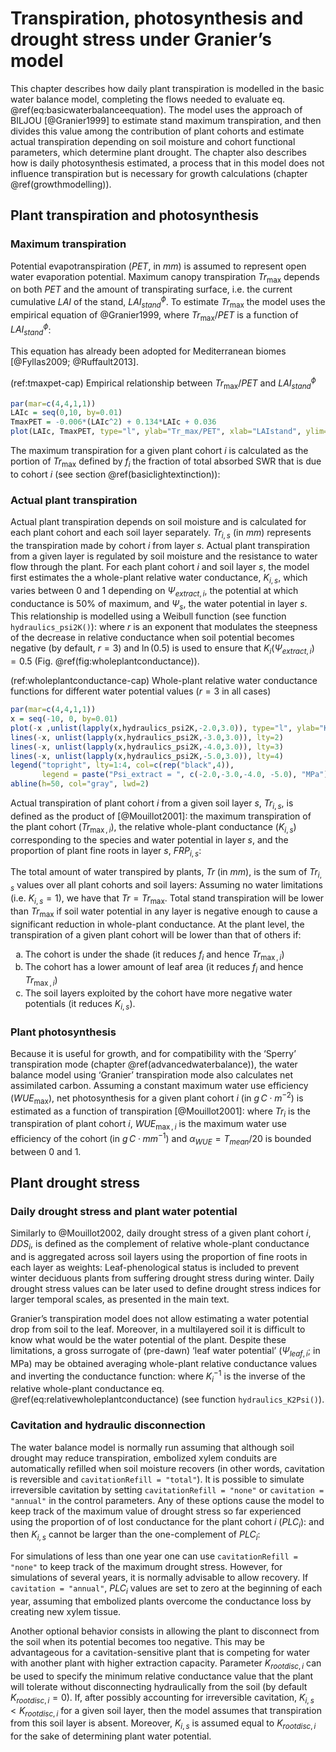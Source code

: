 # Transpiration, photosynthesis and drought stress under Granier's model {#transpirationgranier}

This chapter describes how daily plant transpiration is modelled in the basic water balance model, completing the flows needed to evaluate eq. \@ref(eq:basicwaterbalanceequation). The model uses the approach of BILJOU [@Granier1999] to estimate stand maximum transpiration, and then divides this value among the contribution of plant cohorts and estimate actual transpiration depending on soil moisture and cohort functional parameters, which determine plant drought. The chapter also describes how is daily photosynthesis estimated, a process that in this model does not influence transpiration but is necessary for growth calculations (chapter \@ref(growthmodelling)). 

## Plant transpiration and photosynthesis
### Maximum transpiration

Potential evapotranspiration ($PET$, in $mm$) is assumed to represent open water evaporation potential. Maximum canopy transpiration $Tr_{\max}$ depends on both $PET$ and the amount of transpirating surface, i.e. the current cumulative $LAI$ of the stand, $LAI^{\phi}_{stand}$. To estimate $Tr_{\max}$ the model uses the empirical equation of @Granier1999, where $Tr_{\max}/PET$ is a function of $LAI^{\phi}_{stand}$:

\begin{equation}
\frac{Tr_{\max}}{PET}= -0.006\cdot (LAI^{\phi}_{stand})^2+0.134\cdot LAI^{\phi}_{stand}+0.036
\end{equation}
This equation has already been adopted for Mediterranean biomes [@Fyllas2009; @Ruffault2013]. 

(ref:tmaxpet-cap) Empirical relationship between $Tr_{\max}/PET$ and $LAI^{\phi}_{stand}$

```r
par(mar=c(4,4,1,1))
LAIc = seq(0,10, by=0.01)
TmaxPET = -0.006*(LAIc^2) + 0.134*LAIc + 0.036
plot(LAIc, TmaxPET, type="l", ylab="Tr_max/PET", xlab="LAIstand", ylim=c(0,1))
```

The maximum transpiration for a given plant cohort $i$ is calculated as the portion of $Tr_{\max}$ defined by $f_i$ the fraction of total absorbed SWR that is due
to cohort $i$ (see section \@ref(basiclightextinction)):
\begin{equation}
Tr_{\max, i} = Tr_{\max} \cdot \frac{f_i}{\sum_{j}{f_j}}
\end{equation}

### Actual plant transpiration {#actualtranspiration}

Actual plant transpiration depends on soil moisture and is calculated for each plant cohort and each soil layer separately. $Tr_{i,s}$ (in $mm$) represents the transpiration made by cohort $i$ from layer $s$. Actual plant transpiration from a given layer is regulated by soil moisture and the resistance to water flow through the plant. For each plant cohort $i$ and soil layer $s$, the model first estimates the a whole-plant relative water conductance, $K_{i,s}$, which varies between 0 and 1 depending on $\Psi_{extract,i}$, the potential at which conductance is 50% of maximum, and $\Psi_s$, the water potential in layer $s$. This relationship is modelled using a Weibull function (see function `hydraulics_psi2K()`):
\begin{equation}
K_{i,s}=K_{i}(\Psi_s) = \exp \left \{\ln{(0.5)}\cdot \left[ \frac{\Psi_s}{\Psi_{extract,i}} \right] ^r \right \} 
(\#eq:relativewholeplantconductance)
\end{equation}
where $r$ is an exponent that modulates the steepness of the decrease in relative
conductance when soil potential becomes negative (by default, $r = 3$) and $\ln(0.5)$
is used to ensure that $K_{i}(\Psi_{extract,i}) = 0.5$ (Fig. \@ref(fig:wholeplantconductance)).

(ref:wholeplantconductance-cap) Whole-plant relative water conductance functions for different water potential values ($r = 3$ in all cases)

```r
par(mar=c(4,4,1,1))
x = seq(-10, 0, by=0.01)
plot(-x ,unlist(lapply(x,hydraulics_psi2K,-2.0,3.0)), type="l", ylab="K (relative conductance)", xlim=c(0,10), ylim=c(0,1),xlab="Soil water potential (-MPa)", frame=FALSE)
lines(-x, unlist(lapply(x,hydraulics_psi2K,-3.0,3.0)), lty=2)
lines(-x, unlist(lapply(x,hydraulics_psi2K,-4.0,3.0)), lty=3)
lines(-x, unlist(lapply(x,hydraulics_psi2K,-5.0,3.0)), lty=4)
legend("topright", lty=1:4, col=c(rep("black",4)), 
       legend = paste("Psi_extract = ", c(-2.0,-3.0,-4.0, -5.0), "MPa"), bty="n", cex=0.8)
abline(h=50, col="gray", lwd=2)
```

Actual transpiration of plant cohort $i$ from a given soil layer $s$, $Tr_{i,s}$,
is defined as the product of [@Mouillot2001]: the maximum transpiration of the plant cohort ($Tr_{\max,i}$), the relative whole-plant conductance ($K_{i,s}$) corresponding to the species and water potential in layer $s$, and the proportion of plant fine roots in layer $s$, $FRP_{i,s}$:
\begin{equation}
Tr_{i,s} =  Tr_{\max,i} \cdot K_{i,s} \cdot FRP_{i,s}
\end{equation}

The total amount of water transpired by plants, $Tr$ (in $mm$), is the sum of $Tr_{i,s}$ values over all plant cohorts and soil layers:
\begin{equation}
Tr =\sum_{s}\sum_{i}{Tr_{i,s}}
\end{equation}
Assuming no water limitations (i.e. $K_{i,s} = 1$), we have that $Tr = Tr_{\max}$. Total stand transpiration will be lower than $Tr_{\max}$ if soil water potential in any layer is negative enough to cause a significant reduction in whole-plant conductance. At the plant level, the transpiration of a given plant cohort will be lower than that of others if: 

  a. The cohort is under the shade (it reduces $f_i$ and hence $Tr_{\max,i}$)
  b. The cohort has a lower amount of leaf area (it reduces $f_i$ and hence $Tr_{\max,i}$)
  c. The soil layers exploited by the cohort have more negative water potentials (it reduces $K_{i,s}$). 


### Plant photosynthesis {#basicphotosynthesis}

Because it is useful for growth, and for compatibility with the 'Sperry' transpiration mode (chapter \@ref(advancedwaterbalance)), the water balance model using 'Granier' transpiration mode also calculates net assimilated carbon. Assuming a constant maximum water use efficiency ($WUE_{\max}$), net photosynthesis for a given plant cohort $i$ (in $g\,C \cdot m^{-2}$) is estimated as a function of transpiration [@Mouillot2001]:
\begin{equation}
A_{n,i} = \alpha_{WUE} \cdot WUE_{\max,i} \cdot Tr_i
\end{equation}
where $Tr_i$ is the transpiration of plant cohort $i$, $WUE_{\max,i}$ is the maximum water use efficiency of the cohort (in $g\,C \cdot mm^{-1}$) and $\alpha_{WUE} = T_{mean}/20$ is bounded between 0 and 1.

## Plant drought stress

### Daily drought stress and plant water potential

Similarly to @Mouillot2002, daily drought stress of a given plant cohort $i$, $DDS_i$, is defined as the complement of relative whole-plant conductance and is aggregated across soil layers using the proportion of fine roots in each layer as weights:
\begin{equation}
DDS_i=\phi_i \cdot \sum_{s}{(1-K_{i,s})\cdot v_{i,s}}
\end{equation}
Leaf-phenological status is included to prevent winter deciduous plants from suffering drought stress during winter. Daily drought stress values can be later used to define drought stress indices for larger temporal scales, as presented in the main text.

Granier's transpiration model does not allow estimating a water potential drop from soil to the leaf. Moreover, in a multilayered soil it is difficult to know what would be the water potential of the plant. Despite these limitations, a gross surrogate of (pre-dawn) 'leaf water potential' ($\Psi_{leaf,i}$; in MPa) may be obtained averaging whole-plant relative conductance values and inverting the conductance function:
\begin{equation}
\Psi_{leaf,i}= K_i^{-1}\left(\sum_{s}{K_{i,s}\cdot v_{i,s}}\right)
\end{equation}
where $K_i^{-1}$ is the inverse of the relative whole-plant conductance eq. \@ref(eq:relativewholeplantconductance) (see function `hydraulics_K2Psi()`). 
 
### Cavitation and hydraulic disconnection {#irreversiblecavitation}
The water balance model is normally run assuming that although soil drought may reduce transpiration, embolized xylem conduits are automatically refilled when soil moisture recovers (in other words, cavitation is reversible and `cavitationRefill = "total"`). It is possible to simulate irreversible cavitation by setting `cavitationRefill = "none"` or `cavitation = "annual"` in the control parameters. Any of these options cause the model to keep track of the maximum value of drought stress so far experienced using the proportion of of lost conductance for the plant cohort $i$ ($PLC_i$):
\begin{equation}
PLC_{i}= \max \{PLC_{i}, DDS_i \}
\end{equation}
and then $K_{i,s}$ cannot be larger than the one-complement of $PLC_i$:
\begin{equation}
K_{i,s} = \min \{K_{i}(\Psi_s), 1.0 - PLC_{i} \}
\end{equation}

For simulations of less than one year one can use `cavitationRefill = "none"` to keep track of the maximum drought stress. However, for simulations of several years, it is normally advisable to allow recovery. If `cavitation = "annual"`, $PLC_{i}$ values are set to zero at the beginning of each year, assuming that embolized plants overcome the conductance loss by creating new xylem tissue.

Another optional behavior consists in allowing the plant to disconnect from the soil when its potential becomes too negative. This may be advantageous for a cavitation-sensitive plant that is competing for water with another plant with higher extraction capacity. Parameter $K_{rootdisc,i}$ can be used to specify the minimum relative conductance value that the plant will tolerate without disconnecting hydraulically from the soil (by default $K_{rootdisc,i} = 0$). If, after possibly accounting for irreversible cavitation, $K_{i,s}<K_{rootdisc,i}$
for a given soil layer, then the model assumes that transpiration from this soil
layer is absent. Moreover, $K_{i,s}$ is assumed equal to $K_{rootdisc,i}$ for the
sake of determining plant water potential. 
